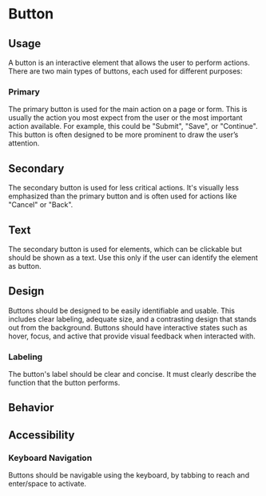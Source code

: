 

<Meta of={ButtonStories} />

# Button

## Usage

A button is an interactive element that allows the user to perform actions. There are two main types of buttons,
each used for different purposes:

### Primary

The primary button is used for the main action on a page or form. This is usually the action you most expect from the
user or the most important action available. For example, this could be "Submit", "Save", or "Continue". This button is
often designed to be more prominent to draw the user’s attention.

<Canvas>
  <Story of={ButtonStories.Primary} />
  <Story of={ButtonStories.PrimarySuccess} />
  <Story of={ButtonStories.PrimaryWarn} />
  <Story of={ButtonStories.PrimaryDanger} />
</Canvas>

## Secondary

The secondary button is used for less critical actions. It's visually less emphasized than the primary button and is
often used for actions like "Cancel" or "Back".

<Canvas>
  <Story of={ButtonStories.Secondary} />
  <Story of={ButtonStories.SecondarySuccess} />
  <Story of={ButtonStories.SecondaryWarn} />
  <Story of={ButtonStories.SecondaryDanger} />
</Canvas>

## Text

The secondary button is used for elements, which can be clickable but should be shown as a text. Use this only if the user can identify the element as button.

<Canvas>
    <Story of={ButtonStories.Text} />
    <Story of={ButtonStories.TextSuccess} />
    <Story of={ButtonStories.TextDanger} />
    <Story of={ButtonStories.TextWarn} />
</Canvas>

## Design

Buttons should be designed to be easily identifiable and usable. This includes clear labeling, adequate size, and a
contrasting design that stands out from the background. Buttons should have interactive states such as hover, focus,
and active that provide visual feedback when interacted with.

### Labeling

The button's label should be clear and concise. It must clearly describe the function that the button performs.

## Behavior

## Accessibility

### Keyboard Navigation

Buttons should be navigable using the keyboard, by tabbing to reach and enter/space to activate.
